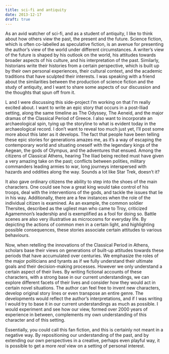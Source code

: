 ```yaml
---
title: sci-fi and antiquity
date: 2013-12-17
draft: true
---
```


As an avid watcher of sci-fi, and as a student of antiquity, I like to think about how others view the past, the present and the future.
Science fiction, which is often co-labelled as speculative fiction, is an avenue for presenting the author's view of the world under different circumstances.
A writer's view of the future is shaped by his outlook on the world, his attitudes towards broader aspects of his culture, and his interpretation of the past.
Similarly, historians write their histories from a certain perspective, which is built up by their own personal experiences, their cultural context, and the academic traditions that have sculpted their interests.
I was speaking with a friend about the similarities between the production of science fiction and the study of antiquity, and I want to share some aspects of our discussion and the thoughts that spun off from it.

L and I were discussing this side-project I'm working on that I'm really excited about.
I want to write an epic story that occurs in a post-Iliad setting, along the same timeline as The Odyssey, The Aeneid, and the major dramas of the Classical Period of Greece.
I also want to incorporate an archaeological spin, tying up the storyline to what is evident today in the archaeological record.
I don't want to reveal too much just yet, I'll post some more about this later as it develops.
The fact that people have been telling these epic stories for generations amazes me, as it's a way of escaping the contemporary world and situating oneself with the legendary kings of the Aegean, the gods of Olympus, and the adventures that ensued.
Among the citizens of Classical Athens, hearing The Iliad being recited must have given a very amazing take on the past; conflicts between polities, military commanders leading armies to war, long journeys interspersed with hazards and oddities along the way.
Sounds a lot like Star Trek, doesn't it?

It also gave ordinary citizens the ability to step into the shoes of the main characters.
One could see how a great king would take control of his troops, deal with the interventions of the gods, and tackle the issues that lie in his way.
Additionally, there are a few instances when the role of the individual citizen is examined.
As an example, the common soldier Thersites, described as the ugliest man who came to Troy, criticized Agamemnon's leadership and is exemplified as a fool for doing so.
Battle scenes are also very illustrative as microcosms for everyday life.
By depicting the actions of common men in a certain light, and highlighting possible consequences, these stories associate certain attitudes to various behaviours.

Now, when retelling the innovations of the Classical Period in Athens, scholars base their views on generations of built-up attitudes towards these periods that have accumulated over centuries.
We emphasize the roles of the major politicians and tyrants as if we fully understand their ultimate goals and their decision-making processes.
However we only understand a certain aspect of their lives.
By writing fictional accounts of these characters, with a strong base in our current understandings, we can explore different facets of their lives and consider how they would act in certain novel situations.
The author can feel free to invent new characters, develop original story lines or even transpose an entire genre.
The developments would reflect the author's interpretations, and if I was writing I would try to base it in our current understandings as much as possible.
I would experiment and see how our view, formed over 2000 years of experience in between, complements my own understanding of this character and of this setting.

Essentially, you could call this fan fiction, and this is certainly not meant in a negative way.
By repositioning our understanding of the past, and by extending our own perspectives in a creative, perhaps even playful way, it is possible to get a more _real_ view on a setting of personal interest.
